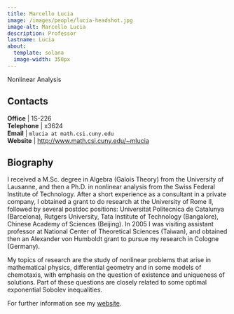 ```yaml
---
title: Marcello Lucia
image: /images/people/lucia-headshot.jpg
image-alt: Marcello Lucia
description: Professor
lastname: Lucia
about:
  template: solana
  image-width: 350px
---
```



Nonlinear Analysis


## Contacts

<i class="bi bi-door-open"></i> **Office** | 1S-226 <br/>
<i class="bi bi-telephone"></i> **Telephone** | x3624 <br/>
<i class="bi bi-mailbox"></i> **Email** | `mlucia at math.csi.cuny.edu` <br/>
<i class="bi bi-x-diamond"></i> **Website**  | [http://www.math.csi.cuny.edu/~mlucia](http://www.math.csi.cuny.edu/~mlucia) <br/>

## Biography

I received a M.Sc. degree in Algebra (Galois Theory) from the
University of Lausanne, and then a Ph.D.  in nonlinear analysis from
the Swiss Federal Institute of Technology. After a short experience as
a consultant in a private company, I obtained a grant to do research
at the University of Rome II, followed by several postdoc positions:
Universitat Politecnica de Catalunya (Barcelona), Rutgers University,
Tata Institute of Technology (Bangalore), Chinese Academy of Sciences
(Beijing).  In 2005 I was visiting assistant professor at
National Center of Theoretical Sciences (Taiwan), and obtained then an
Alexander von Humboldt grant to pursue my research in Cologne (Germany).


My topics of research are the study of nonlinear problems that arise
in mathematical physics, differential geometry and in some models of
chemotaxis, with emphasis on the question of existence and uniqueness
of solutions. Part of these questions are closely related to some
optimal exponential Sobolev inequalities.

For further information see my
[website](http://www.math.csi.cuny.edu/~mlucia/).


